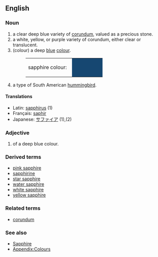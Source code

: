 {{wikipedia}}
==English==
===Noun===
#a clear deep blue variety of [[corundum]], valued as a precious stone.
#a white, yellow, or purple variety of corundum, either clear or translucent.
#(colour) a deep [[blue]] [[colour]].
#:<table><tr><td>sapphire colour: &nbsp;</td><td bgcolor="#164771" width="80">&nbsp; </td></tr></table>
#a type of South American [[hummingbird]].
====Translations====
*Latin: [[sapphirus]] (1)
*Français: [[saphir]]
*Japanese: [[サファイア]] (1),(2)

===Adjective===
#of a deep blue colour.


===Derived terms===
*[[pink sapphire]]
*[[sapphirine]]
*[[star sapphire]]
*[[water sapphire]]
*[[white sapphire]]
*[[yellow sapphire]]

===Related terms===
*[[corundum]]


===See also===
*[[Sapphire]]
*[[Wiktionary_Appendix:Colours|Appendix:Colours]]